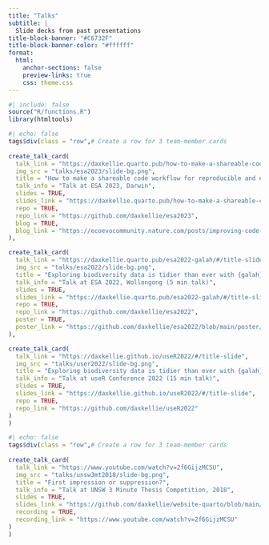 ```yaml
---
title: "Talks"
subtitle: |
  Slide decks from past presentations
title-block-banner: "#C6732F"
title-block-banner-color: "#ffffff"
format: 
  html:
    anchor-sections: false
    preview-links: true
    css: theme.css
---
```


```r
#| include: false
source("R/functions.R")
library(htmltools)
```


::: {.column-page}

```r
#| echo: false
tags$div(class = "row",# Create a row for 3 team-member cards
         
create_talk_card(
  talk_link = "https://daxkellie.quarto.pub/how-to-make-a-shareable-code-workflow-for-reproducible-and-efficient-science/?utm_campaign=related_content&utm_source=ECOEVO&utm_medium=communities#/title-slide",
  img_src = "talks/esa2023/slide-bg.png",
  title = "How to make a shareable code workflow for reproducible and efficient science",
  talk_info = "Talk at ESA 2023, Darwin",
  slides = TRUE,
  slides_link = "https://daxkellie.quarto.pub/how-to-make-a-shareable-code-workflow-for-reproducible-and-efficient-science/?utm_campaign=related_content&utm_source=ECOEVO&utm_medium=communities#/title-slide",
  repo = TRUE,
  repo_link = "https://github.com/daxkellie/esa2023",
  blog = TRUE,
  blog_link = "https://ecoevocommunity.nature.com/posts/improving-code-reproducibility-small-steps-with-big-impacts"
),

create_talk_card(
  talk_link = "https://daxkellie.quarto.pub/esa2022-galah/#/title-slide",
  img_src = "talks/esa2022/slide-bg.png",
  title = "Exploring biodiversity data is tidier than ever with {galah}",
  talk_info = "Talk at ESA 2022, Wollongong (5 min talk)",
  slides = TRUE,
  slides_link = "https://daxkellie.quarto.pub/esa2022-galah/#/title-slide",
  repo = TRUE,
  repo_link = "https://github.com/daxkellie/esa2022",
  poster = TRUE,
  poster_link = "https://github.com/daxkellie/esa2022/blob/main/poster/poster_esa2022_dk.pdf"
),

create_talk_card(
  talk_link = "https://daxkellie.github.io/useR2022/#/title-slide",
  img_src = "talks/user2022/slide-bg.png",
  title = "Exploring biodiversity data is tidier than ever with {galah}",
  talk_info = "Talk at useR Conference 2022 (15 min talk)",
  slides = TRUE,
  slides_link = "https://daxkellie.github.io/useR2022/#/title-slide",
  repo = TRUE,
  repo_link = "https://github.com/daxkellie/useR2022"
)
)
```

```r
#| echo: false
tags$div(class = "row",# Create a row for 3 team-member cards
         
create_talk_card(
  talk_link = "https://www.youtube.com/watch?v=2f6GijzMCSU",
  img_src = "talks/unsw3mt2018/slide-bg.png",
  title = "First impression or suppression?",
  talk_info = "Talk at UNSW 3 Minute Thesis Competition, 2018",
  slides = TRUE,
  slides_link = "https://github.com/daxkellie/website-quarto/blob/main/talks/unsw3mt2018/3MT-slide.pdf",
  recording = TRUE,
  recording_link = "https://www.youtube.com/watch?v=2f6GijzMCSU"
)
)
```


:::